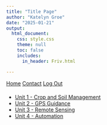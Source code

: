 ```yaml
---
title: "Title Page"
author: "Katelyn Groe"
date: "2025-01-21"
output:
  html_document:
    css: style.css
    theme: null
    toc: false
    includes:
      in_header: Friv.html

---
```


<!-- Add the Auth0 SPA script BEFORE your own scripts -->
<script src="https://cdn.auth0.com/js/auth0-spa-js/1.19/auth0-spa-js.production.js"></script>

<script src="https://identity.netlify.com/v1/netlify-identity-widget.js"></script>


<nav>
  <a href="index.html">Home</a>
  <a href="contact.html">Contact</a>
  <!-- Replaced the button with an anchor tag -->
  <a href="#" id="logout">Log Out</a>
</nav>

<p style="margin-bottom: 20px;">

</p>

<ul>
  <li><a href="U1B.html">Unit 1 - Crop and Soil Management</a></li>
  <li><a href="Module2.html">Unit 2 - GPS Guidance</a></li>
  <li><a href="Module3.html">Unit 3 - Remote Sensing</a></li>
  <li><a href="Module1.html">Unit 4 - Automation</a></li>
</ul>

<p id="user-info"></p>

<script>
    let auth0 = null;

    async function configureAuth() {
        auth0 = await createAuth0Client({
            domain: "dev-0xxzru015pu8i5d0.us.auth0.com",
            redirect_uri: "https://pathttt2.netlify.app/callback" // Ensure this matches Auth0 settings
        });

        const isAuthenticated = await auth0.isAuthenticated();

        if (isAuthenticated) {
            const user = await auth0.getUser();
            updateUI(user);
        }
    }

    async function logout() {
        await auth0.logout({
            returnTo: "https://pathttt2.netlify.app" // Redirect after logout
        });
        document.getElementById("user-info").innerText = "";
    }

    function updateUI(user) {
        document.getElementById("user-info").innerText = "Welcome, " + user.email;
    }

    // Attach the logout event to the link
    document.getElementById("logout").addEventListener("click", function(e) {
        e.preventDefault();  // Prevents navigation to '#' 
        logout();
    });

    window.onload = configureAuth;
</script>
